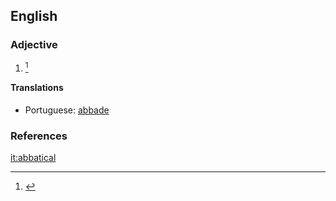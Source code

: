 ==English==

===Adjective===
{{en-adj|-}}

# {{obsolete}} {{alternate form of |abbatial}} {{defdate|Attested from the mid 17<sup>th</sup> century until the mid 19<sup>th</sup> century.}}<ref>{{reference-book | last =| first = | authorlink =  | coauthors =  | editor =Brown, Lesley  | others =  | title = The Shorter Oxford English Dictionary | origdate =  | origyear = 1933| origmonth =  | url =  | format =  | accessdate =  | accessyear =  | accessmonth =  | edition = 5th | date =  | year =2003| month =  | publisher =Oxford University Press  | location =Oxford, UK | language =  | id =  | doi = | isbn =978-0-19-860575-7 | lccn = | ol = | pages =3| chapter =  | chapterurl =  | quote =}}</ref>


====Translations====
{{trans-top|belonging to an abbey}}
* Portuguese: [[abbade]]
{{trans-mid}}
{{trans-bottom}}

===References===
<references/>

[[it:abbatical]]